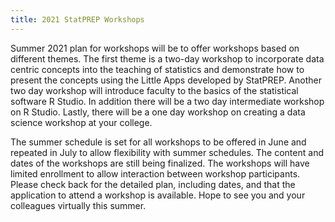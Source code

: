 ```yaml
---
title: 2021 StatPREP Workshops
---
```



Summer 2021 plan for workshops will be to offer workshops based on different themes. The first theme is a two-day workshop to incorporate data centric concepts into the teaching of statistics and demonstrate how to present the concepts using the Little Apps developed by StatPREP. Another two day workshop will introduce faculty to the basics of the statistical software R Studio. In addition there will be a two day intermediate workshop on R Studio. Lastly, there will be a one day workshop on creating a data science workshop at your college. 

The summer schedule is set for all workshops to be offered in June and repeated in July to allow flexibility with summer schedules. The content and dates of the workshops are still being finalized. The workshops will have limited enrollment to allow interaction between workshop participants. Please check back for the detailed plan, including dates, and that the application to attend a workshop is available. Hope to see you and your colleagues virtually this summer.

